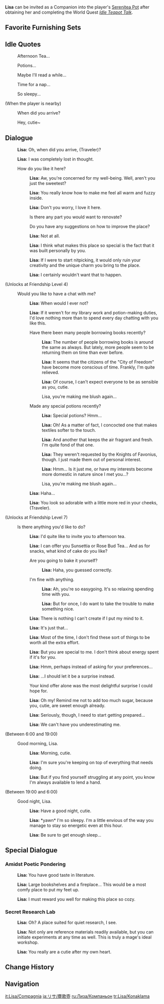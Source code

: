 {{CharacterTabs}}
{{Furnishing Infobox
|title          = Lisa
|id             = 368105
|image          = Character Lisa Thumb.png
|category       = Companion
|subcategory    = Companion
|quality        = 4
|adeptal_energy = 300
|load           = 1200
|description    = Character In-Residence
}}
'''Lisa''' can be invited as a Companion into the player's [[Serenitea Pot]] after obtaining her and completing the World Quest ''[[Idle Teapot Talk]]''.

==Favorite Furnishing Sets==
{{HousingCompanion|favorite}}
{{Companion Favor Table}}

==Idle Quotes==
{{Dialogue start}}
: {{DIcon|Idle}} Afternoon Tea...
: {{DIcon|Idle}} Potions...
: {{DIcon|Idle}} Maybe I'll read a while...
: {{DIcon|Idle}} Time for a nap...
: {{DIcon|Idle}} So sleepy...

;(When the player is nearby)
: {{DIcon|Idle}} When did you arrive?
: {{DIcon|Idle}} Hey, cutie~
{{Dialogue end}}

==Dialogue==
{{Dialogue start}}
:{{A|vo lisa mimitomo hello 01.ogg}} '''Lisa:''' Oh, when did you arrive, (Traveler)?
:{{A|vo lisa mimitomo hello 02.ogg}} '''Lisa:''' I was completely lost in thought.
:{{DIcon}} How do you like it here?
::{{A|vo lisa mimitomo friendship1 01.ogg}} '''Lisa:''' Aw, you're concerned for my well-being. Well, aren't you just the sweetest?
::{{A|vo lisa mimitomo friendship1 02.ogg}} '''Lisa:''' You really know how to make me feel all warm and fuzzy inside.
::{{A|vo lisa mimitomo friendship1 03.ogg}} '''Lisa:''' Don't you worry, I love it here.
::{{DIcon}} Is there any part you would want to renovate?
::{{DIcon}} Do you have any suggestions on how to improve the place?
::{{A|vo lisa mimitomo friendship1 04.ogg}} '''Lisa:''' Not at all.
::{{A|vo lisa mimitomo friendship1 05.ogg}} '''Lisa:''' I think what makes this place so special is the fact that it was built personally by you.
::{{A|vo lisa mimitomo friendship1 06.ogg}} '''Lisa:''' If I were to start nitpicking, it would only ruin your creativity and the unique charm you bring to the place.
::{{A|vo lisa mimitomo friendship1 07.ogg}} '''Lisa:''' I certainly wouldn't want that to happen.
;(Unlocks at Friendship Level 4)
:{{DIcon}} Would you like to have a chat with me?
::{{A|vo lisa mimitomo friendship2 01.ogg}} '''Lisa:''' When would I ever not?
::{{A|vo lisa mimitomo friendship2 02.ogg}} '''Lisa:''' If it weren't for my library work and potion-making duties, I'd love nothing more than to spend every day chatting with you like this.
::{{DIcon}} Have there been many people borrowing books recently?
:::{{A|vo lisa mimitomo friendship2 03a 1.ogg}} '''Lisa:''' The number of people borrowing books is around the same as always. But lately, more people seem to be returning them on time than ever before.
:::{{A|vo lisa mimitomo friendship2 03a 2.ogg}} '''Lisa:''' It seems that the citizens of the "City of Freedom" have become more conscious of time. Frankly, I'm quite relieved.
:::{{A|vo lisa mimitomo friendship2 03a 3.ogg}} '''Lisa:''' Of course, I can't expect everyone to be as sensible as you, cutie.
:::{{DIcon}} Lisa, you're making me blush again...
::{{DIcon}} Made any special potions recently?
:::{{A|vo lisa mimitomo friendship2 03b 1.ogg}} '''Lisa:''' Special potions? Hmm...
:::{{A|vo lisa mimitomo friendship2 03b 2.ogg}} '''Lisa:''' Oh! As a matter of fact, I concocted one that makes textiles softer to the touch.
:::{{A|vo lisa mimitomo friendship2 03b 3.ogg}} '''Lisa:''' And another that keeps the air fragrant and fresh. I'm quite fond of that one.
:::{{A|vo lisa mimitomo friendship2 03b 4.ogg}} '''Lisa:''' They weren't requested by the Knights of Favonius, though. I just made them out of personal interest.
:::{{A|vo lisa mimitomo friendship2 03b 5.ogg}} '''Lisa:''' Hmm... Is it just me, or have my interests become more domestic in nature since I met you...?
:::{{DIcon}} Lisa, you're making me blush again...
::{{A|vo lisa mimitomo friendship2 04.ogg}} '''Lisa:''' Haha...
::{{A|vo lisa mimitomo friendship2 05.ogg}} '''Lisa:''' You look so adorable with a little more red in your cheeks, (Traveler).
;(Unlocks at Friendship Level 7)
:{{DIcon}} Is there anything you'd like to do?
::{{A|vo lisa mimitomo friendship3 01.ogg}} '''Lisa:''' I'd quite like to invite you to afternoon tea.
::{{A|vo lisa mimitomo friendship3 02.ogg}} '''Lisa:''' I can offer you Sunsettia or Rose Bud Tea... And as for snacks, what kind of cake do you like?
::{{DIcon}} Are you going to bake it yourself?
:::{{A|vo lisa mimitomo friendship3 03a.ogg}} '''Lisa:''' Haha, you guessed correctly.
::{{DIcon}} I'm fine with anything.
:::{{A|vo lisa mimitomo friendship3 03b 1.ogg}} '''Lisa:''' Ah, you're so easygoing. It's so relaxing spending time with you.
:::{{A|vo lisa mimitomo friendship3 03b 2.ogg}} '''Lisa:''' But for once, I do want to take the trouble to make something nice.
::{{A|vo lisa mimitomo friendship3 04.ogg}} '''Lisa:''' There is nothing I can't create if I put my mind to it.
::{{A|vo lisa mimitomo friendship3 05.ogg}} '''Lisa:''' It's just that...
::{{A|vo lisa mimitomo friendship3 06.ogg}} '''Lisa:''' Most of the time, I don't find these sort of things to be worth all the extra effort.
::{{A|vo lisa mimitomo friendship3 07.ogg}} '''Lisa:''' But you are special to me. I don't think about energy spent if it's for you.
::{{A|vo lisa mimitomo friendship3 08.ogg}} '''Lisa:''' Hmm, perhaps instead of asking for your preferences...
::{{A|vo lisa mimitomo friendship3 09.ogg}} '''Lisa:''' ...I should let it be a surprise instead.
::{{DIcon}} Your kind offer alone was the most delightful surprise I could hope for.
::{{A|vo lisa mimitomo friendship3 10.ogg}} '''Lisa:''' Oh my! Remind me not to add too much sugar, because you, cutie, are sweet enough already.
::{{A|vo lisa mimitomo friendship3 11.ogg}} '''Lisa:''' Seriously, though, I need to start getting prepared...
::{{A|vo lisa mimitomo friendship3 12.ogg}} '''Lisa:''' We can't have you underestimating me.
;<nowiki>(Between 6:00 and 19:00)</nowiki>
:{{DIcon}} Good morning, Lisa.
::{{A|vo lisa mimitomo morning 01.ogg}} '''Lisa:''' Morning, cutie.
::{{A|vo lisa mimitomo morning 02.ogg}} '''Lisa:''' I'm sure you're keeping on top of everything that needs doing.
::{{A|vo lisa mimitomo morning 03.ogg}} '''Lisa:''' But if you find yourself struggling at any point, you know I'm always available to lend a hand.
;<nowiki>(Between 19:00 and 6:00)</nowiki>
:{{DIcon}} Good night, Lisa.
::{{A|vo lisa mimitomo night 01.ogg}} '''Lisa:''' Have a good night, cutie.
::{{A|vo lisa mimitomo night 02.ogg}} '''Lisa:''' *yawn* I'm so sleepy. I'm a little envious of the way you manage to stay so energetic even at this hour.
::{{A|vo lisa mimitomo night 03.ogg}} '''Lisa:''' Be sure to get enough sleep...
{{Dialogue end}}

==Special Dialogue==
{{HousingCompanion|special}}

===Amidst Poetic Pondering===
{{Dialogue start}}
:{{A|vo mimitomo md lisa study 01.ogg}} '''Lisa:''' You have good taste in literature.
:{{A|vo mimitomo md lisa study 02.ogg}} '''Lisa:''' Large bookshelves and a fireplace... This would be a most comfy place to put my feet up.
:{{A|vo mimitomo md lisa study 03.ogg}} '''Lisa:''' I must reward you well for making this place so cozy.
{{Dialogue end}}

===Secret Research Lab===
{{Dialogue start}}
:{{A|vo mimitomo md lisa alchemy 01.ogg}} '''Lisa:''' Oh? A place suited for quiet research, I see.
:{{A|vo mimitomo md lisa alchemy 02.ogg}} '''Lisa:''' Not only are reference materials readily available, but you can initiate experiments at any time as well. This is truly a mage's ideal workshop.
:{{A|vo mimitomo md lisa alchemy 03.ogg}} '''Lisa:''' You really are a cutie after my own heart.
{{Dialogue end}}

==Change History==
{{Change History|1.6}}

==Navigation==
{{Furnishing Navbox/Living|Companion}}

[[it:Lisa/Compagnia]]
[[ja:リサ/塵歌壺]]
[[ru:Лиза/Компаньон]]
[[tr:Lisa/Konaklama]]